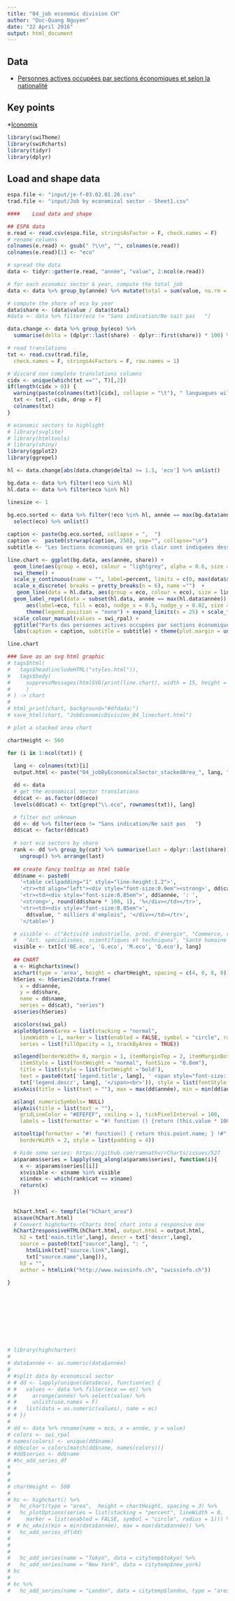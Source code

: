 ```yaml
---
title: "04_job economic division CH"
author: "Duc-Quang Nguyen"
date: "22 April 2016"
output: html_document
---
```


## Data

* [Personnes actives occupées par sections économiques et selon la nationalité](http://www.bfs.admin.ch/bfs/portal/fr/index/themen/03/02/blank/data/03.Document.100751.xls) 

## Key points

*[Iconomix](https://www.iconomix.ch/fileadmin/user_upload/docs/mat/fr/a026/15/a026_1507_tendances_conjoncturelles_transparents.pdf)


```r
library(swiTheme)
library(swiRcharts)
library(tidyr)
library(dplyr)
```


## Load and shape data

```r
espa.file <- "input/je-f-03.02.01.20.csv"
trad.file <- "input/Job by economical sector - Sheet1.csv"

####	Load data and shape

## ESPA data
e.read <- read.csv(espa.file, stringsAsFactor = F, check.names = F)
# rename columns
colnames(e.read) <- gsub(" ?\\n", "", colnames(e.read))
colnames(e.read)[1] <- "eco"

# spread the data
data <- tidyr::gather(e.read, "année", "value", 2:ncol(e.read))

# for each economic sector & year, compute the total job
data <- data %>% group_by(année) %>% mutate(total = sum(value, na.rm = T)) %>% ungroup()

# compute the share of eco by year
data$share <- (data$value / data$total) 
#data <- data %>% filter(eco != "Sans indication/Ne sait pas   ")

data.change <- data %>% group_by(eco) %>% 
  summarise(delta = (dplyr::last(share) - dplyr::first(share)) * 100) %>% ungroup()

# read translations
txt <- read.csv(trad.file,
  check.names = F, stringsAsFactors = F, row.names = 1)

# discard non complete translations columns
cidx <- unique(which(txt =="", T)[,2])
if(length(cidx > 0)) {
  warning(paste(colnames(txt)[cidx], collapse = "\t"), " languagues will be discarded!", "\n")
  txt <- txt[,-cidx, drop = F]
  colnames(txt)
}

```

```r
# economic sectors to highlight
# library(svglite)
# library(htmltools)
# library(shiny)
library(ggplot2)
library(ggrepel)

hl <- data.change[abs(data.change$delta) >= 1.5, 'eco'] %>% unlist()

bg.data <- data %>% filter(!eco %in% hl)
hl.data <- data %>% filter(eco %in% hl)

linesize <- 1
 
bg.eco.sorted <- data %>% filter(!eco %in% hl, année == max(bg.data$année)) %>% arrange(desc(share)) %>% 
  select(eco) %>% unlist()

caption <- paste(bg.eco.sorted, collapse = ",  ")
caption <-  paste0(strwrap(caption, 250), sep="", collapse="\n")
subtitle <- "Les Sections économiques en gris clair sont indiquées dessous (par ordre décroissant d'importance en 2015)"

line.chart <- ggplot(bg.data, aes(année, share)) + 
  geom_line(aes(group = eco), colour = "lightgrey", alpha = 0.6, size = linesize) + 
  swi_theme() + 
  scale_y_continuous(name = "", label=percent, limits = c(0, max(data$share))) +
  scale_x_discrete( breaks = pretty_breaks(n = 6), name ="")  +
   geom_line(data = hl.data, aes(group = eco, colour = eco), size = linesize) +
  geom_label_repel(data = subset(hl.data, année == max(hl.data$année)), 
      aes(label=eco, fill = eco), nudge_x = 0.5, nudge_y = 0.02, size = 2) +
      theme(legend.position = "none") + expand_limits(x = 25) + scale_fill_manual(values = swi_rpal) +
  scale_colour_manual(values = swi_rpal) + 
  ggtitle("Parts des personnes actives occupées par sections économiques") + 
  labs(caption = caption, subtitle = subtitle) + theme(plot.margin = unit(c(2, 2, 1, 0), "lines"))

line.chart

### Save as an svg html graphic
# tags$html(
#   tags$head(includeHTML("styles.html")),
#   tags$body(
#     suppressMessages(htmlSVG(print(line.chart), width = 15, height = 12))
#     )
# ) -> chart
# 
# html_print(chart, background="#dfdada;")
# save_html(chart, "JobEconomicDivision_04_linechart.html")
```




```r
# plot a stacked area chart

chartHeight <- 560

for (i in 1:ncol(txt)) {
  
  lang <- colnames(txt)[i]
  output.html <- paste("04_jobByEconomicalSector_stackedArea_", lang, ".html", sep ="")

  dd <- data
  # get the economical sector translations
  dd$cat <- as.factor(dd$eco)
  levels(dd$cat) <- txt[grep("\\.eco", rownames(txt)), lang]

  # filter out unknown 
  dd <- dd %>% filter(eco != "Sans indication/Ne sait pas   ")
  dd$cat <- factor(dd$cat)
  
  # sort eco sectors by share
  rank <- dd %>% group_by(cat) %>% summarise(last = dplyr::last(share)) %>% 
    ungroup() %>% arrange(last)
  
  ## create fancy tooltip as html table
  dd$name <- paste0(
    '<table cellpadding="1" style="line-height:1.2">',
    '<tr><td align="left"><div style="font-size:0.9em"><strong>', dd$cat,'</strong></td></tr>',
    '<tr><td><div style="font-size:0.85em">', dd$année, ': ',
    '<strong>', round(dd$share * 100, 1), '%</div></td></tr>',
    '<tr><td><div style="font-size:0.85em">',
      dd$value, " milliers d'emplois", '</div></td></tr>',
    '</table>')

  # visible <- c("Activité industrielle, prod. d'énergie", "Commerce, réparation", 
  #   "Act. spécialisées, scientifiques et techniques", "Santé humaine et action sociale")
  visible <- txt[c('BE.eco', 'G.eco', 'M.eco', 'Q.eco'), lang]
  
  ## CHART
  a <- Highcharts$new()
  a$chart(type = 'area', height = chartHeight, spacing = c(4, 0, 8, 0))
  hSeries <- hSeries2(data.frame(
    x = dd$année,
    y = dd$share,
    name = dd$name,
    series = dd$cat), "series")
  a$series(hSeries)

  a$colors(swi_pal)
  a$plotOptions(area = list(stacking = "normal",
    lineWidth = 1, marker = list(enabled = FALSE, symbol = "circle", radius = 1)),
    series = list(fillOpacity = 1, trackByArea = TRUE))

  a$legend(borderWidth= 0, margin = 1, itemMarginTop = 2, itemMarginBottom = 3, itemDistance = 5, itemHoverStyle = list(color = '#996666'),
    itemStyle = list(fontWeight = "normal", fontSize = "0.8em"),
    title = list(style = list(fontWeight ='bold'),
    text = paste0(txt['legend.title', lang], ' <span style="font-size: 9px; color: #666; font-weight: normal">',
    txt['legend.descr', lang], '</span><br>')), style = list(fontStyle = 'italic'))
  a$xAxis(title = list(text = ""), max = max(dd$année), min = min(dd$année))

  a$lang( numericSymbols= NULL)
  a$yAxis(title = list(text = ""),
    gridLineColor = "#EFEFEF", ceiling = 1, tickPixelInterval = 100,
    labels = list(formatter = "#! function () {return (this.value * 100) + '%';} !#", x = -5))

  a$tooltip(formatter = "#! function() { return this.point.name; } !#", useHTML = T ,
    borderWidth = 2, style = list(padding = 4))

  # hide some series: https://github.com/ramnathv/rCharts/issues/527
  a$params$series = lapply(seq_along(a$params$series), function(i){
    x <- a$params$series[[i]]
    x$visible <- x$name %in% visible
    x$index <- which(rank$cat == x$name)
    return(x)
  })
  
  
  hChart.html <- tempfile("hChart_area")
  a$save(hChart.html)
  # Convert highcharts-rCharts html chart into a responsive one
  hChart2responsiveHTML(hChart.html, output.html = output.html,
    h2 = txt['main.title',lang], descr = txt['descr',lang],
    source = paste0(txt["source",lang], ": ",
      htmlLink(txt["source.link",lang],
      txt["source.name",lang])),
    h3 = "",
    author = htmlLink("http://www.swissinfo.ch", "swissinfo.ch"))

}











```

```r
# library(highcharter)
# 
# data$année <- as.numeric(data$année)
# 
# #split data by economical sector
# # dd <- lapply(unique(data$eco), function(ec) {
# #   values <- data %>% filter(eco == ec) %>%
# #     arrange(année) %>% select(value) %>%
# #     unlist(use.names = F)
# #   list(data = as.numeric(values), name = ec)
# # })
# 
# dd <- data %>% rename(name = eco, x = année, y = value)
# colors <- swi_rpal
# names(colors) <- unique(dd$name)
# dd$color = colors[match(dd$name, names(colors))]
# #dd$series <- dd$name
# #hc_add_series_df
# 
# 
# 
# chartHeight <- 500
# 
# hc <- highchart() %>% 
#   hc_chart(type = "area",  height = chartHeight, spacing = 3) %>%
#   hc_plotOptions(series = list(stacking = "percent", lineWidth = 0, 
#     marker = list(enabled = FALSE, symbol = "circle", radius = 1))) %>%
#  # hc_xAxis(min = min(data$année), max = max(data$année)) %>%
#   hc_add_series_df(dd)
#   
#   
#   
#   hc_add_series(name = "Tokyo", data = citytemp$tokyo) %>%
#   hc_add_series(name = "New York", data = citytemp$new_york)
# hc 
#     
# hc %>%
#   hc_add_series(name = "London", data = citytemp$london, type = "area") 

```
